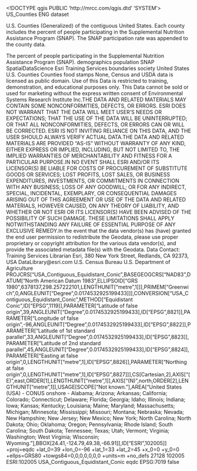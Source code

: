 <!DOCTYPE qgis PUBLIC 'http://mrcc.com/qgis.dtd' 'SYSTEM'>
<qgis version="3.28.14-Firenze">
  <identifier>US_Counties</identifier>
  <parentidentifier></parentidentifier>
  <language>ENG</language>
  <type>dataset</type>
  <title>US_Counties</title>
  <abstract>U.S. Counties (Generalized) of the contiguous United States. Each county includes the percent of people participating in the Supplemental Nutrition Assistance Program (SNAP). The SNAP participation rate was appended to the county data.

The percent of people participating in the Supplemental Nutrition Assistance Program (SNAP). </abstract>
  <keywords vocabulary="Search keys">
    <keyword>demographics</keyword>
    <keyword>population</keyword>
    <keyword>SNAP</keyword>
    <keyword>SpatialDataScience</keyword>
    <keyword>Esri Training Services</keyword>
    <keyword>boundaries</keyword>
    <keyword>society</keyword>
    <keyword>United States</keyword>
    <keyword>U.S. Counties</keyword>
    <keyword>Counties</keyword>
    <keyword>food stamps</keyword>
  </keywords>
  <contact>
    <name></name>
    <organization></organization>
    <position></position>
    <voice></voice>
    <fax></fax>
    <email></email>
    <role></role>
  </contact>
  <links/>
  <fees></fees>
  <constraints type="Limitations of use">None, Census and USDA data is licensed as public domain. 
Use of this Data is restricted to training, demonstration, and educational purposes only. This Data cannot be sold or used for marketing without the express written consent of Environmental Systems Research Institute Inc.THE DATA AND RELATED MATERIALS MAY CONTAIN SOME NONCONFORMITIES, DEFECTS, OR ERRORS. ESRI DOES NOT WARRANT THAT THE DATA WILL MEET USER'S NEEDS OR EXPECTATIONS; THAT THE USE OF THE DATA WILL BE UNINTERRUPTED; OR THAT ALL NONCONFORMITIES, DEFECTS, OR ERRORS CAN OR WILL BE CORRECTED. ESRI IS NOT INVITING RELIANCE ON THIS DATA, AND THE USER SHOULD ALWAYS VERIFY ACTUAL DATA.THE DATA AND RELATED MATERIALS ARE PROVIDED "AS-IS" WITHOUT WARRANTY OF ANY KIND, EITHER EXPRESS OR IMPLIED, INCLUDING, BUT NOT LIMITED TO, THE IMPLIED WARRANTIES OF MERCHANTABILITY AND FITNESS FOR A PARTICULAR PURPOSE.IN NO EVENT SHALL ESRI AND/OR ITS LICENSOR(S) BE LIABLE FOR COSTS OF PROCUREMENT OF SUBSTITUTE GOODS OR SERVICES; LOST PROFITS, LOST SALES, OR BUSINESS EXPENDITURES, INVESTMENTS, OR COMMITMENTS IN CONNECTION WITH ANY BUSINESS; LOSS OF ANY GOODWILL; OR FOR ANY INDIRECT, SPECIAL, INCIDENTAL, EXEMPLARY, OR CONSEQUENTIAL DAMAGES ARISING OUT OF THIS AGREEMENT OR USE OF THE DATA AND RELATED MATERIALS, HOWEVER CAUSED, ON ANY THEORY OF LIABILITY, AND WHETHER OR NOT ESRI OR ITS LICENSOR(S) HAVE BEEN ADVISED OF THE POSSIBILITY OF SUCH DAMAGE. THESE LIMITATIONS SHALL APPLY NOTWITHSTANDING ANY FAILURE OF ESSENTIAL PURPOSE OF ANY EXCLUSIVE REMEDY.In the event that the data vendor(s) has (have) granted the end user permission to redistribute the Geodata, please use proper proprietary or copyright attribution for the various data vendor(s), and provide the associated metadata file(s) with the Geodata.
Data Contact: 
Training Services Librarian
Esri, 380 New York Street, Redlands, CA 92373, USA
DataLibrary@esri.com</constraints>
  <rights>U.S. Census Bureau&#xd;
U.S. Department of Agriculture </rights>
  <encoding></encoding>
  <crs>
    <spatialrefsys nativeFormat="Wkt">
      <wkt>PROJCRS["USA_Contiguous_Equidistant_Conic",BASEGEOGCRS["NAD83",DATUM["North American Datum 1983",ELLIPSOID["GRS 1980",6378137,298.257222101,LENGTHUNIT["metre",1]]],PRIMEM["Greenwich",0,ANGLEUNIT["Degree",0.0174532925199433]]],CONVERSION["USA_Contiguous_Equidistant_Conic",METHOD["Equidistant Conic",ID["EPSG",1119]],PARAMETER["Latitude of false origin",39,ANGLEUNIT["Degree",0.0174532925199433],ID["EPSG",8821]],PARAMETER["Longitude of false origin",-96,ANGLEUNIT["Degree",0.0174532925199433],ID["EPSG",8822]],PARAMETER["Latitude of 1st standard parallel",33,ANGLEUNIT["Degree",0.0174532925199433],ID["EPSG",8823]],PARAMETER["Latitude of 2nd standard parallel",45,ANGLEUNIT["Degree",0.0174532925199433],ID["EPSG",8824]],PARAMETER["Easting at false origin",0,LENGTHUNIT["metre",1],ID["EPSG",8826]],PARAMETER["Northing at false origin",0,LENGTHUNIT["metre",1],ID["EPSG",8827]]],CS[Cartesian,2],AXIS["(E)",east,ORDER[1],LENGTHUNIT["metre",1]],AXIS["(N)",north,ORDER[2],LENGTHUNIT["metre",1]],USAGE[SCOPE["Not known."],AREA["United States (USA) - CONUS onshore - Alabama; Arizona; Arkansas; California; Colorado; Connecticut; Delaware; Florida; Georgia; Idaho; Illinois; Indiana; Iowa; Kansas; Kentucky; Louisiana; Maine; Maryland; Massachusetts; Michigan; Minnesota; Mississippi; Missouri; Montana; Nebraska; Nevada; New Hampshire; New Jersey; New Mexico; New York; North Carolina; North Dakota; Ohio; Oklahoma; Oregon; Pennsylvania; Rhode Island; South Carolina; South Dakota; Tennessee; Texas; Utah; Vermont; Virginia; Washington; West Virginia; Wisconsin; Wyoming."],BBOX[24.41,-124.79,49.38,-66.91]],ID["ESRI",102005]]</wkt>
      <proj4>+proj=eqdc +lat_0=39 +lon_0=-96 +lat_1=33 +lat_2=45 +x_0=0 +y_0=0 +ellps=GRS80 +towgs84=0,0,0,0,0,0,0 +units=m +no_defs</proj4>
      <srsid>27128</srsid>
      <srid>102005</srid>
      <authid>ESRI:102005</authid>
      <description>USA_Contiguous_Equidistant_Conic</description>
      <projectionacronym>eqdc</projectionacronym>
      <ellipsoidacronym>EPSG:7019</ellipsoidacronym>
      <geographicflag>false</geographicflag>
    </spatialrefsys>
  </crs>
  <extent>
    <spatial crs="ESRI:102005" minz="0" dimensions="2" miny="24.39590000000000103" maxx="-66.88569999999999993" minx="-124.84759999999999991" maxz="0" maxy="49.38439999999999941"/>
    <temporal>
      <period>
        <start></start>
        <end></end>
      </period>
    </temporal>
  </extent>
</qgis>

